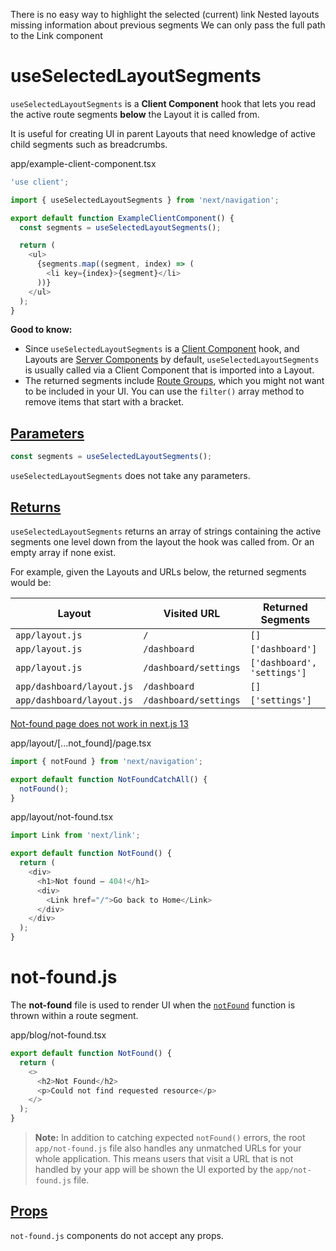There is no easy way to highlight the selected (current) link
Nested layouts missing information about previous segments
We can only pass the full path to the Link component

# useSelectedLayoutSegments

`useSelectedLayoutSegments` is a **Client Component** hook that lets you read the active route segments **below** the Layout it is called from.

It is useful for creating UI in parent Layouts that need knowledge of active child segments such as breadcrumbs.

app/example-client-component.tsx

```ts
'use client';

import { useSelectedLayoutSegments } from 'next/navigation';

export default function ExampleClientComponent() {
  const segments = useSelectedLayoutSegments();

  return (
    <ul>
      {segments.map((segment, index) => (
        <li key={index}>{segment}</li>
      ))}
    </ul>
  );
}
```

**Good to know:**

- Since `useSelectedLayoutSegments` is a [Client Component](/docs/getting-started/react-essentials#client-components) hook, and Layouts are [Server Components](/docs/getting-started/react-essentials#server-components) by default, `useSelectedLayoutSegments` is usually called via a Client Component that is imported into a Layout.
- The returned segments include [Route Groups](/docs/app/building-your-application/routing/defining-routes#route-groups), which you might not want to be included in your UI. You can use the `filter()` array method to remove items that start with a bracket.

## [Parameters](#parameters)

```ts
const segments = useSelectedLayoutSegments();
```

`useSelectedLayoutSegments` does not take any parameters.

## [Returns](#returns)

`useSelectedLayoutSegments` returns an array of strings containing the active segments one level down from the layout the hook was called from. Or an empty array if none exist.

For example, given the Layouts and URLs below, the returned segments would be:

<table>
  <thead>
    <tr>
      <th>Layout</th>
      <th>Visited URL</th>
      <th>Returned Segments</th>
    </tr>
  </thead>
  <tbody>
    <tr>
      <td>
        <code>app/layout.js</code>
      </td>
      <td>
        <code>/</code>
      </td>
      <td>
        <code>[]</code>
      </td>
    </tr>
    <tr>
      <td>
        <code>app/layout.js</code>
      </td>
      <td>
        <code>/dashboard</code>
      </td>
      <td>
        <code>['dashboard']</code>
      </td>
    </tr>
    <tr>
      <td>
        <code>app/layout.js</code>
      </td>
      <td>
        <code>/dashboard/settings</code>
      </td>
      <td>
        <code>['dashboard', 'settings']</code>
      </td>
    </tr>
    <tr>
      <td>
        <code>app/dashboard/layout.js</code>
      </td>
      <td>
        <code>/dashboard</code>
      </td>
      <td>
        <code>[]</code>
      </td>
    </tr>
    <tr>
      <td>
        <code>app/dashboard/layout.js</code>
      </td>
      <td>
        <code>/dashboard/settings</code>
      </td>
      <td>
        <code>['settings']</code>
      </td>
    </tr>
  </tbody>
</table>

[Not-found page does not work in next.js 13](https://stackoverflow.com/questions/75302340/not-found-page-does-not-work-in-next-js-13)

app/layout/[...not_found]/page.tsx

```ts
import { notFound } from 'next/navigation';

export default function NotFoundCatchAll() {
  notFound();
}
```

app/layout/not-found.tsx

```ts
import Link from 'next/link';

export default function NotFound() {
  return (
    <div>
      <h1>Not found – 404!</h1>
      <div>
        <Link href="/">Go back to Home</Link>
      </div>
    </div>
  );
}
```

# not-found.js

The **not-found** file is used to render UI when the [`notFound`](/docs/app/api-reference/functions/not-found) function is thrown within a route segment.

app/blog/not-found.tsx

```ts
export default function NotFound() {
  return (
    <>
      <h2>Not Found</h2>
      <p>Could not find requested resource</p>
    </>
  );
}
```

> **Note:** In addition to catching expected `notFound()` errors, the root `app/not-found.js` file also handles any unmatched URLs for your whole application. This means users that visit a URL that is not handled by your app will be shown the UI exported by the `app/not-found.js` file.

## [Props](#props)

`not-found.js` components do not accept any props.
